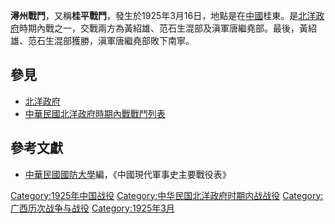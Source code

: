 {{vfd|jjoguhd|date=2022/06/27}}
{{Infobox Military Conflict|
campaign=|
image=|
caption=|
conflict=潯州戰鬥|
date=1925年3月16日|
place=[[中國|中國]]桂東|
result=唐欲[[陳炯明|陳炯明]]援攻廣州，唐部退回南寧|
combatant1=黃紹雄、范石生混部|
combatant2=滇軍唐繼堯部| 
commander1=[[黃紹雄|黃紹雄]]、[[范石生|范石生]]|
commander2=[[唐繼堯|唐繼堯]]|
strength1=|
strength2=|
casualties1=|
casualties2=|
}}
'''潯州戰鬥'''，又稱'''桂平戰鬥'''，發生於1925年3月16日，地點是在[[中國|中國]]桂東。是[[北洋政府|北洋政府]]時期內戰之一，交戰兩方為黃紹雄、范石生混部及滇軍唐繼堯部。最後，黃紹雄、范石生混部獲勝，滇軍唐繼堯部敗下南寧。

==參見==
*[[北洋政府|北洋政府]]
*[[中華民國北洋政府時期內戰戰鬥列表|中華民國北洋政府時期內戰戰鬥列表]]

==參考文獻==
*[[中華民國|中華民國]][[國防大學_(臺灣)|國防大學]]編，《中國現代軍事史主要戰役表》

[[Category:1925年中国战役|Category:1925年中国战役]]
[[Category:中华民国北洋政府时期内战战役|Category:中华民国北洋政府时期内战战役]]
[[Category:广西历次战争与战役|Category:广西历次战争与战役]]
[[Category:1925年3月|Category:1925年3月]]